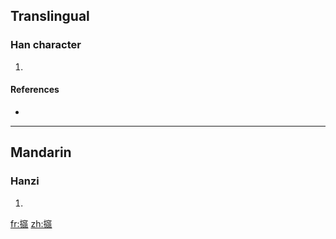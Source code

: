 ==Translingual==

===Han character===
{{Han char|rn=64|rad=手|as=20|sn=23|four=|canj=手十金人 (QJCO), X手十金人 (XQJCO)}}

# {{defn|Han|sort=手20}}

====References====
* {{Han ref|kx=0464.260|dkj=13039|dj=0813.220|hdz=31992.020|uh=6528|ud=25896}}

----

==Mandarin==

===Hanzi===
{{cmn-hanzi|pin=[[tǎng]] ([[tang3]]), [[wā]] ([[wa1]])|wg=[[t'ang3|t'ang<sup>3</sup>]], [[wa1|wa<sup>1</sup>]]}}

# {{defn|Mandarin}}

[[fr:攨]]
[[zh:攨]]